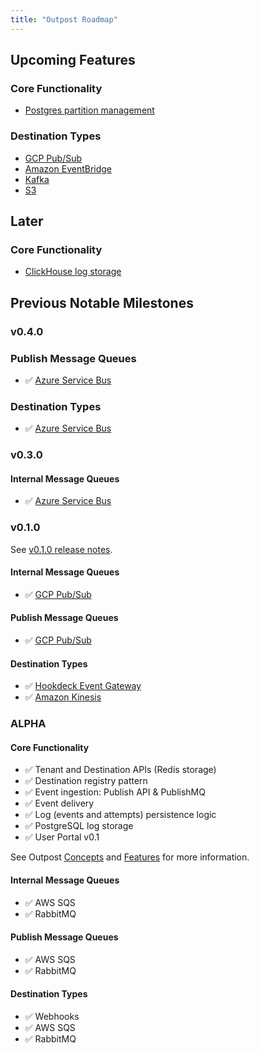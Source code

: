 ```yaml
---
title: "Outpost Roadmap"
---
```


## Upcoming Features

### Core Functionality

- [Postgres partition management](https://github.com/hookdeck/outpost/issues/249)

### Destination Types

- [GCP Pub/Sub](https://github.com/hookdeck/outpost/issues/140)
- [Amazon EventBridge](https://github.com/hookdeck/outpost/issues/201)
- [Kafka](https://github.com/hookdeck/outpost/issues/141)
- [S3](https://github.com/orgs/hookdeck/projects/21/views/1?filterQuery=s3&pane=issue&itemId=113373337&issue=hookdeck%7Coutpost%7C418)

## Later

### Core Functionality

- [ClickHouse log storage](https://github.com/hookdeck/outpost/issues/52)

## Previous Notable Milestones

### v0.4.0

### Publish Message Queues

- ✅ [Azure Service Bus](https://github.com/hookdeck/outpost/pull/435)

### Destination Types

- ✅ [Azure Service Bus](https://github.com/hookdeck/outpost/issues/241)

### v0.3.0

#### Internal Message Queues

- ✅ [Azure Service Bus](https://github.com/hookdeck/outpost/pull/425)

### v0.1.0

See [v0.1.0 release notes](https://github.com/hookdeck/outpost/releases/tag/v0.1.0).

#### Internal Message Queues

- ✅ [GCP Pub/Sub](https://github.com/hookdeck/outpost/issues/138)

#### Publish Message Queues

- ✅ [GCP Pub/Sub](https://github.com/hookdeck/outpost/issues/325)

#### Destination Types

- ✅ [Hookdeck Event Gateway](https://github.com/hookdeck/outpost/issues/136)
- ✅ [Amazon Kinesis](https://github.com/hookdeck/outpost/issues/305)

### ALPHA

#### Core Functionality

- ✅ Tenant and Destination APIs (Redis storage)
- ✅ Destination registry pattern
- ✅ Event ingestion: Publish API & PublishMQ
- ✅ Event delivery
- ✅ Log (events and attempts) persistence logic
- ✅ PostgreSQL log storage
- ✅ User Portal v0.1

See Outpost [Concepts](/docs/concepts) and [Features](/docs/features) for more information.

#### Internal Message Queues

- ✅ AWS SQS
- ✅ RabbitMQ

#### Publish Message Queues

- ✅ AWS SQS
- ✅ RabbitMQ

#### Destination Types

- ✅ Webhooks
- ✅ AWS SQS
- ✅ RabbitMQ

<style jsx>
  {`
    h3 {
      border-bottom: 1px solid hsl(var(--foreground) / 0.8);
      margin-top: 2.5rem !important;
      margin-bottom: 1rem !important;
    }
  `}
</style>
